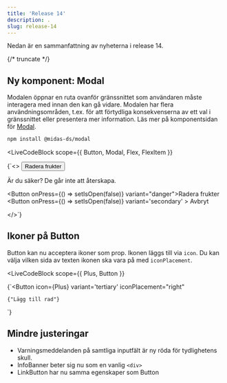 ```yaml
---
title: 'Release 14'
description: .
slug: release-14
---
```



Nedan är en sammanfattning av nyheterna i release 14.

{/* truncate */}

## Ny komponent: Modal

Modalen öppnar en ruta ovanför gränssnittet som användaren måste interagera med innan den kan gå vidare. Modalen har flera användningsområden, t.ex. för att förtydliga konsekvenserna av ett val i gränssnittet eller presentera mer information. Läs mer på komponentsidan för [Modal](/components/modal).

```bash npm2yarn
npm install @midas-ds/modal
```

<LiveCodeBlock
  scope={{
    Button,
    Modal,
    Flex,
    FlexItem
  }}
>
  {`<>
    <Button onPress={setIsOpen}>Radera frukter</Button>
    <Modal id="modal" title="Vill du radera alla frukter?" isOpen={isOpen} onOpenChange={setIsOpen}>
        <p>Är du säker? De går inte att återskapa.</p>
        <Flex fluid={true}>
            <FlexItem col='auto'>
                <Button onPress={() => setIsOpen(false)} variant="danger">Radera frukter</Button>
            </FlexItem>
            <FlexItem>
                <Button
                    onPress={() => setIsOpen(false)}
                    variant='secondary'
                >
                    Avbryt
                </Button>
            </FlexItem>
        </Flex>
    </Modal>

</>`}
</LiveCodeBlock>

## Ikoner på Button

Button kan nu acceptera ikoner som prop. Ikonen läggs till via `icon`.
Du kan välja vilken sida av texten ikonen ska vara på med `iconPlacement`.

<LiveCodeBlock
  scope={{
    Plus,
    Button
  }}
>
  {`<Button
    icon={Plus}
    variant='tertiary'
    iconPlacement="right"
  >
    {"Lägg till rad"}
  </Button>
`}
</LiveCodeBlock>

## Mindre justeringar

- Varningsmeddelanden på samtliga inputfält är ny röda för tydlighetens skull.
- InfoBanner beter sig nu som en vanlig `<div>`
- LinkButton har nu samma egenskaper som Button
